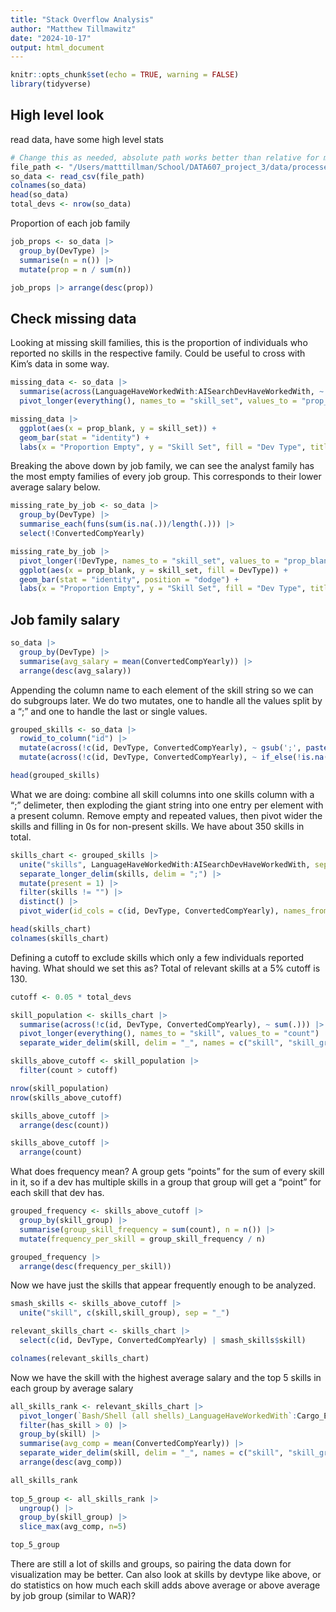 ```yaml
---
title: "Stack Overflow Analysis"
author: "Matthew Tillmawitz"
date: "2024-10-17"
output: html_document
---
```


```r
knitr::opts_chunk$set(echo = TRUE, warning = FALSE)
library(tidyverse)
```

## High level look

read data, have some high level stats

```r
# Change this as needed, absolute path works better than relative for me
file_path <- "/Users/matttillman/School/DATA607_project_3/data/processed/stack_overflow_jobs.csv"
so_data <- read_csv(file_path)
colnames(so_data)
head(so_data)
total_devs <- nrow(so_data)
```

Proportion of each job family

```r
job_props <- so_data |>
  group_by(DevType) |>
  summarise(n = n()) |>
  mutate(prop = n / sum(n))

job_props |> arrange(desc(prop))
```

## Check missing data

Looking at missing skill families, this is the proportion of individuals who reported no skills in the respective family. Could be useful to cross with Kim's data in some way.

```r
missing_data <- so_data |>
  summarise(across(LanguageHaveWorkedWith:AISearchDevHaveWorkedWith, ~ sum(is.na(.)) / n())) |>
  pivot_longer(everything(), names_to = "skill_set", values_to = "prop_blank")

missing_data |>
  ggplot(aes(x = prop_blank, y = skill_set)) +
  geom_bar(stat = "identity") +
  labs(x = "Proportion Empty", y = "Skill Set", fill = "Dev Type", title = "Proportion of Missing Values by Dev Type")
```

Breaking the above down by job family, we can see the analyst family has the most empty families of every job group. This corresponds to their lower average salary below.

```r
missing_rate_by_job <- so_data |>
  group_by(DevType) |>
  summarise_each(funs(sum(is.na(.))/length(.))) |>
  select(!ConvertedCompYearly)

missing_rate_by_job |>
  pivot_longer(!DevType, names_to = "skill_set", values_to = "prop_blank") |>
  ggplot(aes(x = prop_blank, y = skill_set, fill = DevType)) +
  geom_bar(stat = "identity", position = "dodge") +
  labs(x = "Proportion Empty", y = "Skill Set", fill = "Dev Type", title = "Proportion of Missing Values by Dev Type")

```

## Job family salary

```r
so_data |>
  group_by(DevType) |>
  summarise(avg_salary = mean(ConvertedCompYearly)) |>
  arrange(desc(avg_salary))
```


Appending the column name to each element of the skill string so we can do subgroups later. We do two mutates, one to handle all the values split by a ";" and one to handle the last or single values.

```r
grouped_skills <- so_data |>
  rowid_to_column("id") |>
  mutate(across(!c(id, DevType, ConvertedCompYearly), ~ gsub(';', paste0("_", cur_column(), ";"), .))) |>
  mutate(across(!c(id, DevType, ConvertedCompYearly), ~ if_else(!is.na(.), paste0(., "_", cur_column()), .)))

head(grouped_skills)
```


What we are doing: combine all skill columns into one skills column with a ";" delimeter, then exploding the giant string into one entry per element with a present column. Remove empty and repeated values, then pivot wider the skills and filling in 0s for non-present skills. We have about 350 skills in total.

```r
skills_chart <- grouped_skills |>
  unite("skills", LanguageHaveWorkedWith:AISearchDevHaveWorkedWith, sep = ";", na.rm = TRUE) |>
  separate_longer_delim(skills, delim = ";") |>
  mutate(present = 1) |>
  filter(skills != "") |>
  distinct() |> 
  pivot_wider(id_cols = c(id, DevType, ConvertedCompYearly), names_from = skills, values_from = present, values_fill = 0)

head(skills_chart)
colnames(skills_chart)
```

Defining a cutoff to exclude skills which only a few individuals reported having. What should we set this as? Total of relevant skills at a 5% cutoff is 130.

```r
cutoff <- 0.05 * total_devs

skill_population <- skills_chart |>
  summarise(across(!c(id, DevType, ConvertedCompYearly), ~ sum(.))) |>
  pivot_longer(everything(), names_to = "skill", values_to = "count") |>
  separate_wider_delim(skill, delim = "_", names = c("skill", "skill_group"))

skills_above_cutoff <- skill_population |>
  filter(count > cutoff)

nrow(skill_population)
nrow(skills_above_cutoff)

skills_above_cutoff |>
  arrange(desc(count))

skills_above_cutoff |>
  arrange(count)
```

What does frequency mean? A group gets "points" for the sum of every skill in it, so if a dev has multiple skills in a group that group will get a "point" for each skill that dev has. 

```r
grouped_frequency <- skills_above_cutoff |>
  group_by(skill_group) |>
  summarise(group_skill_frequency = sum(count), n = n()) |>
  mutate(frequency_per_skill = group_skill_frequency / n)

grouped_frequency |>
  arrange(desc(frequency_per_skill))
```

Now we have just the skills that appear frequently enough to be analyzed.

```r
smash_skills <- skills_above_cutoff |>
  unite("skill", c(skill,skill_group), sep = "_")

relevant_skills_chart <- skills_chart |>
  select(c(id, DevType, ConvertedCompYearly) | smash_skills$skill)

colnames(relevant_skills_chart)
```

Now we have the skill with the highest average salary and the top 5 skills in each group by average salary

```r
all_skills_rank <- relevant_skills_chart |>
  pivot_longer(`Bash/Shell (all shells)_LanguageHaveWorkedWith`:Cargo_EmbeddedHaveWorkedWith, names_to = "skill", values_to = "has_skill") |>
  filter(has_skill > 0) |>
  group_by(skill) |>
  summarise(avg_comp = mean(ConvertedCompYearly)) |>
  separate_wider_delim(skill, delim = "_", names = c("skill", "skill_group")) |>
  arrange(desc(avg_comp))

all_skills_rank
  
top_5_group <- all_skills_rank |>
  ungroup() |>
  group_by(skill_group) |>
  slice_max(avg_comp, n=5)

top_5_group
```

There are still a lot of skills and groups, so pairing the data down for visualization may be better. Can also look at skills by devtype like above, or do statistics on how much each skill adds above average or above average by job group (similar to WAR)?



















